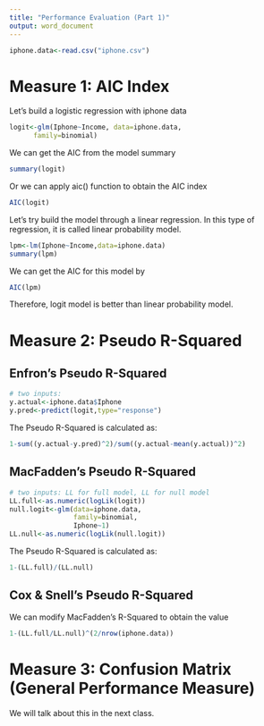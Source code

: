 ```yaml
---
title: "Performance Evaluation (Part 1)"
output: word_document
---
```


```r
iphone.data<-read.csv("iphone.csv")
```

# Measure 1: AIC Index
Let's build a logistic regression with iphone data
```r
logit<-glm(Iphone~Income, data=iphone.data,
      family=binomial)
```

We can get the AIC from the model summary
```r
summary(logit)
```

Or we can apply aic() function to obtain the AIC index
```r
AIC(logit)
```
Let's try build the model through a linear regression. In this type of regression, it is called linear probability model.
```r
lpm<-lm(Iphone~Income,data=iphone.data)
summary(lpm)
```

We can get the AIC for this model by 
```r
AIC(lpm)
```
Therefore, logit model is better than linear probability model.

# Measure 2: Pseudo R-Squared

## Enfron's Pseudo R-Squared
```r
# two inputs:
y.actual<-iphone.data$Iphone
y.pred<-predict(logit,type="response")
```

The Pseudo R-Squared is calculated as:
```r
1-sum((y.actual-y.pred)^2)/sum((y.actual-mean(y.actual))^2)
```

## MacFadden's Pseudo R-Squared
```r
# two inputs: LL for full model, LL for null model
LL.full<-as.numeric(logLik(logit))
null.logit<-glm(data=iphone.data,
                family=binomial,
                Iphone~1)
LL.null<-as.numeric(logLik(null.logit))
```

The Pseudo R-Squared is calculated as:
```r
1-(LL.full)/(LL.null)
```

## Cox & Snell's Pseudo R-Squared

We can modify MacFadden's R-Squared to obtain the value
```r
1-(LL.full/LL.null)^(2/nrow(iphone.data))
```
# Measure 3: Confusion Matrix (General Performance Measure)

We will talk about this in the next class.